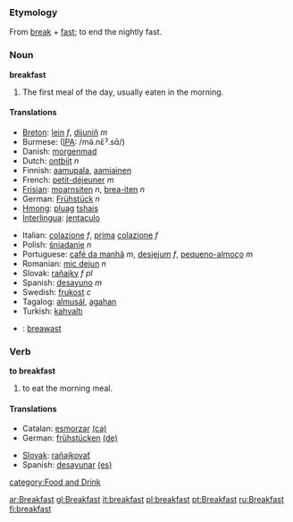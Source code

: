 ===Etymology===
From [[break]] + [[fast]]; to end the nightly fast.

===Noun===
'''breakfast'''

#The first meal of the day, usually eaten in the morning.

====Translations====
{{top}}
*[[Breton]]: [[lein]] ''f'', [[dijuniñ]] ''m''
*Burmese: ([[IPA]]: /mə̇.nɛ̄ˀ.sɑ̄/)
*Danish: [[morgenmad]]
*Dutch: [[ontbijt]] ''n''
*Finnish: [[aamupala]], [[aamiainen]]
*French: [[petit-déjeuner]] ''m''
*[[Frisian]]: [[moarnsiten]] ''n'', [[brea-iten]] ''n''
*German: [[Frühstück]] ''n''
*[[w:Hmong_language|Hmong]]: [[pluag]] [[tshais]]
*[[Interlingua]]: [[jentaculo]]
{{mid}}
*Italian: [[colazione]] ''f'', [[prima]] [[colazione]] ''f''
*Polish: [[śniadanie]] ''n''
*Portuguese: [[café da manhã]] ''m'', [[desjejum]] ''f'', [[pequeno-almoço]] ''m''
*Romanian: [[mic dejun]] ''n''
*Slovak: [[raňajky]] ''f pl''
*Spanish: [[desayuno]] ''m''
*Swedish: [[frukost]] ''c''
*Tagalog: [[almusál]], [[agahan]]
*Turkish: [[kahvaltı]]
*{{cy}}: [[breawast]]
{{bottom}}

===Verb===
'''to breakfast'''

# to eat the morning meal.

====Translations====
{{top}}
*Catalan: [[esmorzar]] [[:ca:esmorzar|(ca)]]
*German: [[frühstücken]] [[:de:frühstücken|(de)]]
{{mid}}
*[[Slovak]]: [[raňajkovať]]
*Spanish: [[desayunar]] [[:es:desayunar|(es)]]
{{bottom}}

[[category:Food and Drink]]

[[ar:Breakfast]]
[[gl:Breakfast]]
[[it:breakfast]]
[[pl:breakfast]]
[[pt:Breakfast]]
[[ru:Breakfast]]
[[fi:breakfast]]